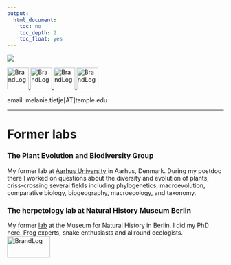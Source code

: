 ```yaml
---
output:
  html_document:
    toc: no
    toc_depth: 2
    toc_float: yes
---
```



<div style="width:250px; height=1500px">
![](P1340707_2_smaller.jpg) 
</div>

<a href="https://github.com/Eryops1">
    <img id="logo" src="github.png" alt="BrandLog" height="50" width="50" />
</a>
<a href="https://www.researchgate.net/profile/Melanie_Tietje">
    <img id="logo" src="rg.jpeg" alt="BrandLog"  height="50" width="50" />
</a>
<a href="https://publons.com/author/1629562/melanie-tietje#profile">
    <img id="logo" src="publons.png" alt="BrandLog"  height="50" width="50" />
</a>
<a href="https://orcid.org/0000-0003-1157-2963">
    <img id="logo" src="orcid.jpeg" alt="BrandLog" width=50 />
</a>
<!-- <a href="https://pure.au.dk/portal/en/persons/melanie-tietje(6abaa223-a82b-4577-acce-f2ead58ba86b).html"> -->
<!--     <img id="logo" src="aulogo_uk_var1_blue.png" alt="BrandLog"  height="50" width="120" /> -->
<!-- </a> -->




email: melanie.tietje[AT]temple.edu

-----

# Former labs

### The Plant Evolution and Biodiversity Group

My former lab at [Aarhus University](https://bio.au.dk/en/research/research-areas/genetics-and-evolution/plant-evolution-and-biodiversity) in Aarhus, Denmark. During my postdoc there I worked on questions about the diversity and evolution of plants, criss-crossing several fields including phylogenetics, macroevolution, comparative biology, biogeography, macroecology, and taxonomy.

### The herpetology lab at Natural History Museum Berlin

My former [lab](https://www.researchgate.net/lab/Mark-Oliver-Roedel-Lab)  at the Museum for Natural History in Berlin. I did my PhD here. Frog experts, snake enthusiasts and allround ecologists. <a href="https://www.naturkundemuseum.berlin/en/einblicke/mitarbeiter/melanie.tietje">
    <img id="logo" src="mfn.jpeg" alt="BrandLog"  height="50" width="100" />
</a>


<!-- ### Erick Lundgren -->
<!-- https://ejlundgren.github.io/ -->

<!-- ### Martin Schobben -->

<!-- [Geobiologist](https://martinschobben.github.io/webpage/index.html). He works on the interaction of organisms with their environment, the large biogeochemical cycles and climate, during pivotal periods in the Earths’ history. Developing methodological strategies to reliably read geochemical proxies in terms of the recorded physical and chemical parameters. Has his own R-package: [POINT](https://martinschobben.github.io/point/) -->

<!-- <!-- ### Richard Hofmann -->

<!-- <!-- [Palaeontologist at Museum für Naturkunde Berlin](http://www.fossilrich.com/), Germany. He is interested in fundamental transformations (i.e. mass extinctions, recovery episodes, radiations, and ecological innovation). -->

<!-- ### Johan Renaudie -->

<!-- [Micropaleontologist at Museum für Naturkunde Berlin](https://plannapus.github.io/), Germany. Studies Cenozoic siliceous plankton and their relationship with past climatic and oceanographic changes, and my R-hero. -->



<!-- # Comments  -->
<!-- Leave a comment on this page! -->
<!-- ```{r, echo=FALSE} -->
<!-- # this html includes disqus -->
<!-- #htmltools::includeHTML("_layouts/disqus.html") -->

<!-- # this includes the html comment box -->
<!-- htmltools::includeHTML("_layouts/post.html") -->

<!-- ``` -->